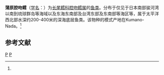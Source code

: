 {{Speciesbox
| taxon = Coelorinchus kamoharai
| binomial_authority = (Matsubara, 1943)<ref name='id6827'>{{cite web| url =http://www.bioinfo.cn/db05/BjdwSpecies.php?action=view&id=6827| title =蒲原腔吻鳕| work =《中国动物物种编目数据库》| publisher =中国科学院微生物研究所| author =中国科学院动物研究所| accessdate =2009-04-11| deadurl =yes| archiveurl =https://web.archive.org/web/20131203122335/http://www.bioinfo.cn/db05/BjdwSpecies.php?action=view| archivedate =2013-12-03}}</ref>
}}

'''蒲原腔吻鳕'''（[[学名|学名]]：{{lang|la|''Coelorhynchus kamoharai''}}）为[[长尾鳕科|长尾鳕科]][[腔吻鳕属|腔吻鳕属]]的[[鱼类|鱼类]]。分布于仅见于日本南部骏河湾以南到琉球群岛等海域以及东海东南部及台湾东部及东南部等海区等，属于太平洋西北部水深约200-400米的深海底层鱼类。该物种的模式产地在Kumano-Nada。<ref name='id6827'/>

== 参考文献 ==
{{reflist}}
{{taxonbar}}
[[Category:_1943年描述的鱼类|P]]
[[Category:腔吻鳕属|P]]